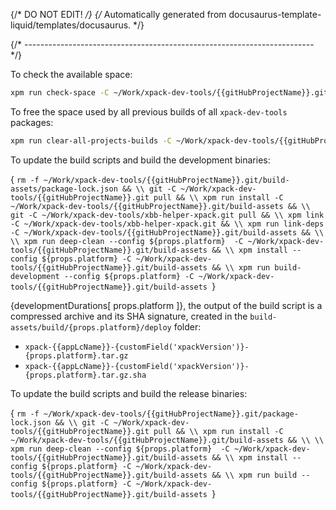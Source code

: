 {/* DO NOT EDIT! */}
{/* Automatically generated from docusaurus-template-liquid/templates/docusaurus. */}




{/* ------------------------------------------------------------------------ */}

To check the available space:

```sh
xpm run check-space -C ~/Work/xpack-dev-tools/{{gitHubProjectName}}.git/build-assets
```

To free the space used by all previous builds of all `xpack-dev-tools` packages:

```sh
xpm run clear-all-projects-builds -C ~/Work/xpack-dev-tools/{{gitHubProjectName}}.git/build-assets
```

To update the build scripts and build the development binaries:

<CodeBlock language="sh"> {
`rm -f ~/Work/xpack-dev-tools/{{gitHubProjectName}}.git/build-assets/package-lock.json && \\
git -C ~/Work/xpack-dev-tools/{{gitHubProjectName}}.git pull && \\
xpm run install -C ~/Work/xpack-dev-tools/{{gitHubProjectName}}.git/build-assets && \\
git -C ~/Work/xpack-dev-tools/xbb-helper-xpack.git pull && \\
xpm link -C ~/Work/xpack-dev-tools/xbb-helper-xpack.git && \\
xpm run link-deps -C ~/Work/xpack-dev-tools/{{gitHubProjectName}}.git/build-assets && \\
\\
xpm run deep-clean --config ${props.platform}  -C ~/Work/xpack-dev-tools/{{gitHubProjectName}}.git/build-assets && \\
xpm install --config ${props.platform} -C ~/Work/xpack-dev-tools/{{gitHubProjectName}}.git/build-assets && \\
xpm run build-development --config ${props.platform} -C ~/Work/xpack-dev-tools/{{gitHubProjectName}}.git/build-assets
`} </CodeBlock>

{developmentDurations[ props.platform ]}, the output of the build script is a compressed
archive and its SHA signature, created in
the <code>build-assets/build/{props.platform}/deploy</code> folder:

* <code>xpack-{{appLcName}}-{customField('xpackVersion')}-{props.platform}.tar.gz</code>
* <code>xpack-{{appLcName}}-{customField('xpackVersion')}-{props.platform}.tar.gz.sha</code>

To update the build scripts and build the release binaries:

<CodeBlock language="sh"> {
`rm -f ~/Work/xpack-dev-tools/{{gitHubProjectName}}.git/package-lock.json && \\
git -C ~/Work/xpack-dev-tools/{{gitHubProjectName}}.git pull && \\
xpm run install -C ~/Work/xpack-dev-tools/{{gitHubProjectName}}.git/build-assets && \\
\\
xpm run deep-clean --config ${props.platform}  -C ~/Work/xpack-dev-tools/{{gitHubProjectName}}.git/build-assets && \\
xpm install --config ${props.platform} -C ~/Work/xpack-dev-tools/{{gitHubProjectName}}.git/build-assets && \\
xpm run build --config ${props.platform} -C ~/Work/xpack-dev-tools/{{gitHubProjectName}}.git/build-assets
`} </CodeBlock>
